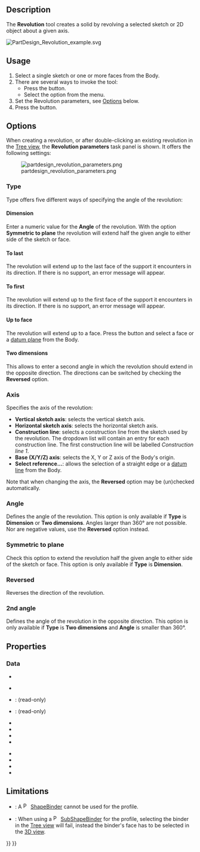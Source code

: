 <languages/>
<translate>

<!--T:19-->
{{Docnav
|[[PartDesign_Pad|Pad]]
|[[PartDesign_AdditiveLoft|Additive loft]]
|[[PartDesign_Workbench|PartDesign]]
|IconL=PartDesign_Pad.svg
|IconR=PartDesign_AdditiveLoft.svg
|IconC=Workbench_PartDesign.svg
}}

<!--T:4-->
{{GuiCommand
|Name=PartDesign Revolution
|MenuLocation=Part Design → Create an additive feature → Revolution
|Workbenches=[[PartDesign_Workbench|PartDesign]]
|SeeAlso=[[PartDesign_Groove|PartDesign Groove]]
}}

==Description== <!--T:23--> 

<!--T:1-->
The '''Revolution''' tool creates a solid by revolving a selected sketch or 2D object about a given axis.

</translate>
[[File:PartDesign Revolution example.svg]]
<translate>

<!--T:11-->
{{Caption|Above: sketch (A) is revolved 270 degrees counter-clockwise around axis (B); resulting solid (C) is shown right.}}

==Usage== <!--T:12-->

<!--T:13-->
# Select a single sketch or one or more faces from the Body.
# There are several ways to invoke the tool:
#* Press the {{Button|[[Image:PartDesign_Revolution.svg|16px]] [[PartDesign_Revolution|Revolution]]}} button.
#* Select the {{MenuCommand|Part Design → Create an additive feature → [[Image:PartDesign_Revolution.svg|16px]] Revolution}} option from the menu.
# Set the Revolution parameters, see [[#Options|Options]] below.
# Press the {{Button|OK}} button.

==Options== <!--T:24--> 

<!--T:2-->
When creating a revolution, or after double-clicking an existing revolution in the [[Tree_view|Tree view]], the '''Revolution parameters''' task panel is shown. It offers the following settings:

<!--T:25-->
[[Image:partdesign_revolution_parameters.png|frame|left]]

===Type=== <!--T:35-->

<!--T:36-->
{{Version|1.0}}

<!--T:37-->
Type offers five different ways of specifying the angle of the revolution:

====Dimension==== <!--T:38-->

<!--T:39-->
Enter a numeric value for the '''Angle''' of the revolution. With the option '''Symmetric to plane''' the revolution will extend half the given angle to either side of the sketch or face.

====To last==== <!--T:40-->

<!--T:41-->
The revolution will extend up to the last face of the support it encounters in its direction. If there is no support, an error message will appear.

====To first==== <!--T:42-->

<!--T:43-->
The revolution will extend up to the first face of the support it encounters in its direction. If there is no support, an error message will appear.

====Up to face==== <!--T:44-->

<!--T:45-->
The revolution will extend up to a face. Press the {{Button|Face}} button and select a face or a [[PartDesign_Plane|datum plane]] from the Body.

====Two dimensions==== <!--T:46-->

<!--T:47-->
This allows to enter a second angle in which the revolution should extend in the opposite direction. The directions can be switched by checking the '''Reversed''' option.

===Axis=== <!--T:26-->

<!--T:48-->
Specifies the axis of the revolution:

<!--T:10-->
* '''Vertical sketch axis''': selects the vertical sketch axis.
* '''Horizontal sketch axis''': selects the horizontal sketch axis.
* '''Construction line''': selects a construction line from the sketch used by the revolution. The dropdown list will contain an entry for each construction line. The first construction line will be labelled ''Construction line 1''.
* '''Base (X/Y/Z) axis''': selects the X, Y or Z axis of the Body's origin.
* '''Select reference...''': allows the selection of a straight edge or a [[PartDesign_Line|datum line]] from the Body.

<!--T:49-->
Note that when changing the axis, the '''Reversed''' option may be (un)checked automatically.

===Angle=== <!--T:27--> 

<!--T:15-->
Defines the angle of the revolution. This option is only available if '''Type''' is '''Dimension''' or '''Two dimensions'''. Angles larger than 360° are not possible. Nor are negative values, use the '''Reversed''' option instead.

===Symmetric to plane=== <!--T:28-->

<!--T:29-->
Check this option to extend the revolution half the given angle to either side of the sketch or face. This option is only available if '''Type''' is '''Dimension'''.

===Reversed=== <!--T:30-->

<!--T:31-->
Reverses the direction of the revolution.

===2nd angle=== <!--T:50-->

<!--T:51-->
{{Version|1.0}}

<!--T:52-->
Defines the angle of the revolution in the opposite direction. This option is only available if '''Type''' is '''Two dimensions''' and '''Angle''' is smaller than 360°.

==Properties== <!--T:16-->

===Data=== <!--T:53-->

<!--T:54-->
{{TitleProperty|Part Design}}

<!--T:55-->
* {{PropertyData|Refine|Bool}}

<!--T:56-->
{{TitleProperty|Revolution}}

<!--T:57-->
* {{PropertyData|Type|Enumeration}}
* {{PropertyData|Base|Vector}}: (read-only)
* {{PropertyData|Axis|Vector}}: (read-only)
* {{PropertyData|Angle|Angle}}
* {{PropertyData|Up To Face|LinkSub}}
* {{PropertyData|Angle2|Angle}}
* {{PropertyData|Reference Axis|LinkSub}}

<!--T:58-->
{{TitleProperty|Sketch Based}}

<!--T:59-->
* {{PropertyData|Profile|LinkSub}}
* {{PropertyData|Midplane|Bool}}
* {{PropertyData|Reversed|Bool}}
* {{PropertyData|Allow Multi Face|Bool}}

==Limitations== <!--T:33-->

<!--T:34-->
* {{VersionMinus|0.21}}: A [[File:PartDesign_ShapeBinder.svg|16px]] [[PartDesign_ShapeBinder|ShapeBinder]] cannot be used for the profile.
* {{VersionMinus|0.21}}: When using a [[File:PartDesign_SubShapeBinder.svg|16px]] [[PartDesign_SubShapeBinder|SubShapeBinder]] for the profile, selecting the binder in the [[Tree_view|Tree view]] will fail, instead the binder's face has to be selected in the [[3D_view|3D view]].


<!--T:20-->
{{Docnav
|[[PartDesign_Pad|Pad]]
|[[PartDesign_AdditiveLoft|Additive loft]]
|[[PartDesign_Workbench|PartDesign]]
|IconL=PartDesign_Pad.svg
|IconR=PartDesign_AdditiveLoft.svg
|IconC=Workbench_PartDesign.svg
}}

</translate>
{{PartDesign Tools navi{{#translation:}}}}
{{Userdocnavi{{#translation:}}}}